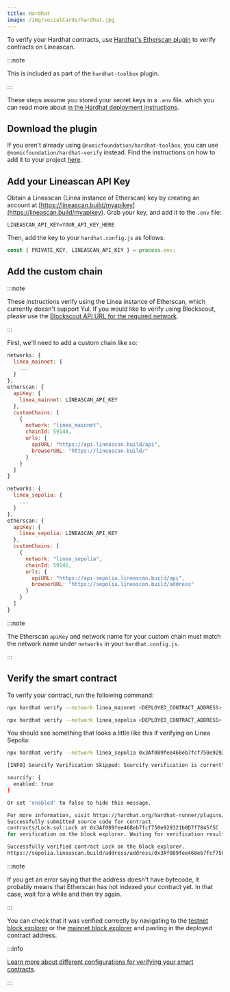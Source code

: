 ```yaml
---
title: Hardhat
image: /img/socialCards/hardhat.jpg
---
```


To verify your Hardhat contracts, use
[Hardhat's Etherscan plugin](https://hardhat.org/hardhat-runner/plugins/nomiclabs-hardhat-etherscan)
to verify contracts on Lineascan.

:::note

This is included as part of the `hardhat-toolbox` plugin.

:::

These steps assume you stored your secret keys in a `.env` file. which you can
read more about
[in the Hardhat deployment instructions](../deploy-smart-contract/hardhat.mdx#deploy-the-contract).

## Download the plugin

If you aren't already using `@nomicfoundation/hardhat-toolbox`, you can use
`@nomicfoundation/hardhat-verify` instead. Find the instructions on how to add
it to your project
[here](https://hardhat.org/hardhat-runner/plugins/nomicfoundation-hardhat-verify#installation).

## Add your Lineascan API Key

Obtain a Lineascan (Linea instance of Etherscan) key by creating an account at
[https://lineascan.build/myapikey](https://lineascan.build/myapikey). Grab your
key, and add it to the `.env` file:

```
LINEASCAN_API_KEY=YOUR_API_KEY_HERE
```

Then, add the key to your `hardhat.config.js` as follows:

```javascript
const { PRIVATE_KEY, LINEASCAN_API_KEY } = process.env;
```

## Add the custom chain

:::note

These instructions verify using the Linea instance of Etherscan, which currently
doesn't support Yul. If you would like to verify using Blockscout, please use
the
[Blockscout API URL for the required network](../info-contracts.mdx#block-explorers).

:::


First, we'll need to add a custom chain like so:

<Tabs>
  <TabItem value="Mainnet" label="Mainnet" default>

```javascript
networks: {
  linea_mainnet: {
    ...
  }
},
etherscan: {
  apiKey: {
    linea_mainnet: LINEASCAN_API_KEY
  },
  customChains: [
    {
      network: "linea_mainnet",
      chainId: 59144,
      urls: {
        apiURL: "https://api.lineascan.build/api",
        browserURL: "https://lineascan.build/"
      }
    }
  ]
}
```

  </TabItem>
  <TabItem value="Testnet" label="Testnet">

```javascript
networks: {
  linea_sepolia: {
    ...
  }
},
etherscan: {
  apiKey: {
    linea_sepolia: LINEASCAN_API_KEY
  },
  customChains: [
    {
      network: "linea_sepolia",
      chainId: 59141,
      urls: {
        apiURL: "https://api-sepolia.lineascan.build/api",
        browserURL: "https://sepolia.lineascan.build/address"
      }
    }
  ]
}
```

  </TabItem>
</Tabs>

:::note

The Etherscan `apiKey` and network name for your custom chain must match the
network name under `networks` in your `hardhat.config.js`.

:::

## Verify the smart contract

To verify your contract, run the following command:

<Tabs>
  <TabItem value="Mainnet" label="Mainnet" default>

```bash
npx hardhat verify --network linea_mainnet <DEPLOYED_CONTRACT_ADDRESS> <CONTRACT_ARGUMENTS>
```

  </TabItem>
  <TabItem value="Testnet" label="Testnet">

```bash
npx hardhat verify --network linea_sepolia <DEPLOYED_CONTRACT_ADDRESS> <CONTRACT_ARGUMENTS>
```

  </TabItem>
</Tabs>

You should see something that looks a little like this if verifying on Linea
Sepolia:

```bash
npx hardhat verify --network linea_sepolia 0x3Af089fee468eb7fcf750e929321b0D7f7845f5C "1893456000"

[INFO] Sourcify Verification Skipped: Sourcify verification is currently disabled. To enable it, add the following entry to your Hardhat configuration:

sourcify: {
  enabled: true
}

Or set 'enabled' to false to hide this message.

For more information, visit https://hardhat.org/hardhat-runner/plugins/nomicfoundation-hardhat-verify#verifying-on-sourcify
Successfully submitted source code for contract
contracts/Lock.sol:Lock at 0x3Af089fee468eb7fcf750e929321b0D7f7845f5C
for verification on the block explorer. Waiting for verification result...

Successfully verified contract Lock on the block explorer.
https://sepolia.lineascan.build/address/address/0x3Af089fee468eb7fcf750e929321b0D7f7845f5C#code
```

:::note

If you get an error saying that the address doesn't have bytecode, it probably
means that Etherscan has not indexed your contract yet. In that case, wait for a
while and then try again.

:::

You can check that it was verified correctly by navigating to the
[testnet block explorer](https://sepolia.lineascan.build/) or the
[mainnet block explorer](https://lineascan.build/) and pasting in the deployed
contract address.

:::info

[Learn more about different configurations for verifying your smart contracts](https://hardhat.org/hardhat-runner/docs/guides/verifying).

:::

